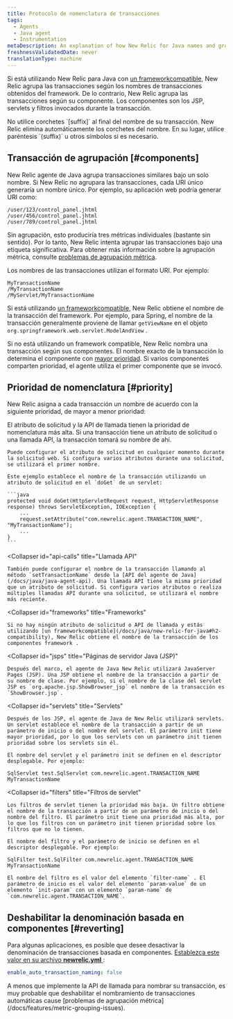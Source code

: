 ```yaml
---
title: Protocolo de nomenclatura de transacciones
tags:
  - Agents
  - Java agent
  - Instrumentation
metaDescription: An explanation of how New Relic for Java names and groups transactions in the APM UI.
freshnessValidatedDate: never
translationType: machine
---
```


Si está utilizando New Relic para Java con [un frameworkcompatible](/docs/java/new-relic-for-java#h2-compatibility), New Relic agrupa las transacciones según los nombres de transacciones obtenidos del framework. De lo contrario, New Relic agrupa las transacciones según su componente. Los componentes son los JSP, servlets y filtros invocados durante la transacción.

<Callout variant="important">
  No utilice corchetes `[suffix]` al final del nombre de su transacción. New Relic elimina automáticamente los corchetes del nombre. En su lugar, utilice paréntesis `(suffix)` u otros símbolos si es necesario.
</Callout>

## Transacción de agrupación [#components]

New Relic agente de Java agrupa transacciones similares bajo un solo nombre. Si New Relic no agrupara las transacciones, cada URI único generaría un nombre único. Por ejemplo, su aplicación web podría generar URI como:

```
/user/123/control_panel.jhtml
/user/456/control_panel.jhtml
/user/789/control_panel.jhtml
```

Sin agrupación, esto produciría tres métricas individuales (bastante sin sentido). Por lo tanto, New Relic intenta agrupar las transacciones bajo una etiqueta significativa. Para obtener más información sobre la agrupación métrica, consulte [problemas de agrupación métrica](/docs/features/metric-grouping-issues).

Los nombres de las transacciones utilizan el formato URI. Por ejemplo:

```
MyTransactionName
/MyTransactionName
/MyServlet/MyTransactionName
```

Si está utilizando [un frameworkcompatible](/docs/java/new-relic-for-java#h2-compatibility), New Relic obtiene el nombre de la transacción del framework. Por ejemplo, para Spring, el nombre de la transacción generalmente proviene de llamar `getViewName` en el objeto `org.springframework.web.servlet.ModelAndView` .

Si no está utilizando un framework compatible, New Relic nombra una transacción según sus componentes. El nombre exacto de la transacción lo determina el componente con [mayor prioridad](#priority). Si varios componentes comparten prioridad, el agente utiliza el primer componente que se invocó.

## Prioridad de nomenclatura [#priority]

New Relic asigna a cada transacción un nombre de acuerdo con la siguiente prioridad, de mayor a menor prioridad:

<CollapserGroup>
  <Collapser
    id="request-attributes"
    title="Solicitar atributo"
  >
    El atributo de solicitud y la API de llamada tienen la prioridad de nomenclatura más alta. Si una transacción tiene un atributo de solicitud o una llamada API, la transacción tomará su nombre de ahí.

    Puede configurar el atributo de solicitud en cualquier momento durante la solicitud web. Si configura varios atributos durante una solicitud, se utilizará el primer nombre.

    Este ejemplo establece el nombre de la transacción utilizando un atributo de solicitud en el `doGet` de un servlet:

    ```java
    protected void doGet(HttpServletRequest request, HttpServletResponse response) throws ServletException, IOException {
        ...
        request.setAttribute("com.newrelic.agent.TRANSACTION_NAME", "MyTransactionName");
        ...
    }
    ```
  </Collapser>

  <Collapser
    id="api-calls"
    title="Llamada API"
  >
    También puede configurar el nombre de la transacción llamando al método `setTransactionName` desde la [API del agente de Java](/docs/java/java-agent-api). Una llamada API tiene la misma prioridad que un atributo de solicitud. Si configura varios atributos o realiza múltiples llamadas API durante una solicitud, se utilizará el nombre más reciente.
  </Collapser>

  <Collapser
    id="frameworks"
    title="Frameworks"
  >
    Si no hay ningún atributo de solicitud o API de llamada y estás utilizando [un frameworkcompatible](/docs/java/new-relic-for-java#h2-compatibility), New Relic obtiene el nombre de la transacción de los componentes framework .
  </Collapser>

  <Collapser
    id="jsps"
    title="Páginas de servidor Java (JSP)"
  >
    Después del marco, el agente de Java New Relic utilizará JavaServer Pages (JSP). Una JSP obtiene el nombre de la transacción a partir de su nombre de clase. Por ejemplo, si el nombre de la clase del servlet JSP es `org.apache.jsp.ShowBrowser_jsp` el nombre de la transacción es `ShowBrowser.jsp`.
  </Collapser>

  <Collapser
    id="servlets"
    title="Servlets"
  >
    Después de los JSP, el agente de Java de New Relic utilizará servlets. Un servlet establece el nombre de la transacción a partir de un parámetro de inicio o del nombre del servlet. El parámetro init tiene mayor prioridad, por lo que los servlets con un parámetro init tienen prioridad sobre los servlets sin él.

    El nombre del servlet y el parámetro init se definen en el descriptor desplegable. Por ejemplo:

    SqlServlet test.SqlServlet com.newrelic.agent.TRANSACTION_NAME MyTransactionName
  </Collapser>

  <Collapser
    id="filters"
    title="Filtros de servlet"
  >
    Los filtros de servlet tienen la prioridad más baja. Un filtro obtiene el nombre de la transacción a partir de un parámetro de inicio o del nombre del filtro. El parámetro init tiene una prioridad más alta, por lo que los filtros con un parámetro init tienen prioridad sobre los filtros que no lo tienen.

    El nombre del filtro y el parámetro de inicio se definen en el descriptor desplegable. Por ejemplo:

    SqlFilter test.SqlFilter com.newrelic.agent.TRANSACTION_NAME MyTransactionName

    El nombre del filtro es el valor del elemento `filter-name` . El parámetro de inicio es el valor del elemento `param-value` de un elemento `init-param` con un elemento `param-name` de `com.newrelic.agent.TRANSACTION_NAME`.
  </Collapser>
</CollapserGroup>

## Deshabilitar la denominación basada en componentes [#reverting]

Para algunas aplicaciones, es posible que desee desactivar la denominación de transacciones basada en componentes. [Establezca este valor en su archivo <DoNotTranslate>**newrelic.yml**</DoNotTranslate> ](/docs/java/java-agent-configuration#cfg-enable_auto_transaction_naming):

```yml
enable_auto_transaction_naming: false
```

<Callout variant="caution">
  A menos que implemente la API de llamada para nombrar su transacción, es muy probable que deshabilitar el nombramiento de transacciones automáticas cause [problemas de agrupación métrica](/docs/features/metric-grouping-issues).
</Callout>